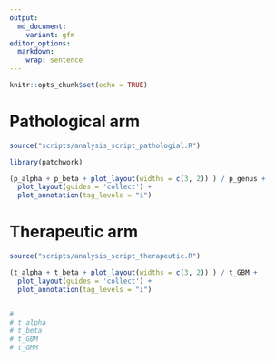 ```yaml
---
output:
  md_document:
    variant: gfm
editor_options: 
  markdown: 
    wrap: sentence
---
```


```r
knitr::opts_chunk$set(echo = TRUE)
```

# Pathological arm 

```r
source("scripts/analysis_script_pathologial.R")
```

```r
library(patchwork)
```


```r
(p_alpha + p_beta + plot_layout(widths = c(3, 2)) ) / p_genus + 
  plot_layout(guides = 'collect') + 
  plot_annotation(tag_levels = "i")
```

# Therapeutic arm 

```r
source("scripts/analysis_script_therapeutic.R")
```

```r
(t_alpha + t_beta + plot_layout(widths = c(3, 2)) ) / t_GBM + 
  plot_layout(guides = 'collect') + 
  plot_annotation(tag_levels = "i")


# 
# t_alpha
# t_beta
# t_GBM
# t_GMM
```
